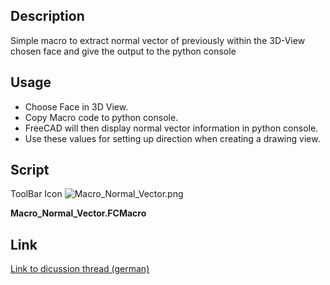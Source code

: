 <languages/>
<translate>

<!--T:1-->
{{Macro
|Name=Normal Vector Macro
|Icon=Macro_Normal_Vector.png
|Description=Get normal vector of preselected face
|Author=ulrich1a
|Version=1.0
|Date=2016-09-26
|FCVersion=All
|Download=[https://wiki.freecad.org/images/8/8b/Macro_Normal_Vector.png ToolBar Icon]
}}

==Description== <!--T:6-->

<!--T:2-->
Simple macro to extract normal vector of previously within the 3D-View chosen face and give the output to the python console

==Usage== <!--T:7-->

<!--T:3-->
* Choose Face in 3D View.
* Copy Macro code to python console.
* FreeCAD will then display normal vector information in python console.
* Use these values for setting up direction when creating a drawing view.

==Script== <!--T:4-->

<!--T:8-->
ToolBar Icon
</translate>
[[Image:Macro_Normal_Vector.png]]

'''Macro_Normal_Vector.FCMacro'''

{{MacroCode|code=
Gui.Selection.getSelectionEx()[0].SubObjects[0].Faces[0].normalAt(0,0)
}}
<translate>

==Link== <!--T:9-->

<!--T:5-->
[https://forum.freecad.org/viewtopic.php?f=13&t=10959 Link to dicussion thread (german)]


</translate>